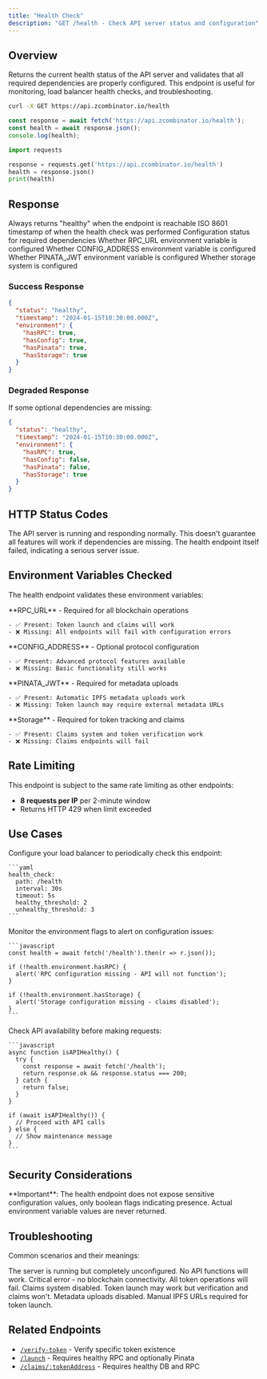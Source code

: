 ```yaml
---
title: "Health Check"
description: "GET /health - Check API server status and configuration"
---
```


## Overview

Returns the current health status of the API server and validates that all required dependencies are properly configured. This endpoint is useful for monitoring, load balancer health checks, and troubleshooting.

<CodeGroup>

```bash curl
curl -X GET https://api.zcombinator.io/health
```

```javascript fetch
const response = await fetch('https://api.zcombinator.io/health');
const health = await response.json();
console.log(health);
```

```python requests
import requests

response = requests.get('https://api.zcombinator.io/health')
health = response.json()
print(health)
```

</CodeGroup>

## Response

<ResponseField name="status" type="string">
  Always returns "healthy" when the endpoint is reachable
</ResponseField>

<ResponseField name="timestamp" type="string">
  ISO 8601 timestamp of when the health check was performed
</ResponseField>

<ResponseField name="environment" type="object">
  Configuration status for required dependencies
</ResponseField>

<ResponseField name="environment.hasRPC" type="boolean">
  Whether RPC_URL environment variable is configured
</ResponseField>

<ResponseField name="environment.hasConfig" type="boolean">
  Whether CONFIG_ADDRESS environment variable is configured
</ResponseField>

<ResponseField name="environment.hasPinata" type="boolean">
  Whether PINATA_JWT environment variable is configured
</ResponseField>

<ResponseField name="environment.hasStorage" type="boolean">
  Whether storage system is configured
</ResponseField>

### Success Response

```json
{
  "status": "healthy",
  "timestamp": "2024-01-15T10:30:00.000Z",
  "environment": {
    "hasRPC": true,
    "hasConfig": true,
    "hasPinata": true,
    "hasStorage": true
  }
}
```

### Degraded Response

If some optional dependencies are missing:

```json
{
  "status": "healthy",
  "timestamp": "2024-01-15T10:30:00.000Z",
  "environment": {
    "hasRPC": true,
    "hasConfig": false,
    "hasPinata": false,
    "hasStorage": true
  }
}
```

## HTTP Status Codes

<AccordionGroup>
  <Accordion title="200 - OK">
    The API server is running and responding normally. This doesn't guarantee all features will work if dependencies are missing.
  </Accordion>

  <Accordion title="500 - Server Error">
    The health endpoint itself failed, indicating a serious server issue.
  </Accordion>
</AccordionGroup>

## Environment Variables Checked

The health endpoint validates these environment variables:

<AccordionGroup>
  <Accordion title="hasRPC" icon="server">
    **RPC_URL** - Required for all blockchain operations

    - ✅ Present: Token launch and claims will work
    - ❌ Missing: All endpoints will fail with configuration errors
  </Accordion>

  <Accordion title="hasConfig" icon="gear">
    **CONFIG_ADDRESS** - Optional protocol configuration

    - ✅ Present: Advanced protocol features available
    - ❌ Missing: Basic functionality still works
  </Accordion>

  <Accordion title="hasPinata" icon="cloud">
    **PINATA_JWT** - Required for metadata uploads

    - ✅ Present: Automatic IPFS metadata uploads work
    - ❌ Missing: Token launch may require external metadata URLs
  </Accordion>

  <Accordion title="hasStorage" icon="box">
    **Storage** - Required for token tracking and claims

    - ✅ Present: Claims system and token verification work
    - ❌ Missing: Claims endpoints will fail
  </Accordion>
</AccordionGroup>

## Rate Limiting

This endpoint is subject to the same rate limiting as other endpoints:
- **8 requests per IP** per 2-minute window
- Returns HTTP 429 when limit exceeded

## Use Cases

<AccordionGroup>
  <Accordion title="Load Balancer Health Checks" icon="scale-balanced">
    Configure your load balancer to periodically check this endpoint:

    ```yaml
    health_check:
      path: /health
      interval: 30s
      timeout: 5s
      healthy_threshold: 2
      unhealthy_threshold: 3
    ```
  </Accordion>

  <Accordion title="Monitoring & Alerting" icon="bell">
    Monitor the environment flags to alert on configuration issues:

    ```javascript
    const health = await fetch('/health').then(r => r.json());

    if (!health.environment.hasRPC) {
      alert('RPC configuration missing - API will not function');
    }

    if (!health.environment.hasStorage) {
      alert('Storage configuration missing - claims disabled');
    }
    ```
  </Accordion>

  <Accordion title="Client-side Integration" icon="code">
    Check API availability before making requests:

    ```javascript
    async function isAPIHealthy() {
      try {
        const response = await fetch('/health');
        return response.ok && response.status === 200;
      } catch {
        return false;
      }
    }

    if (await isAPIHealthy()) {
      // Proceed with API calls
    } else {
      // Show maintenance message
    }
    ```
  </Accordion>
</AccordionGroup>

## Security Considerations

<Warning>
**Important**: The health endpoint does not expose sensitive configuration values, only boolean flags indicating presence. Actual environment variable values are never returned.
</Warning>

## Troubleshooting

Common scenarios and their meanings:

<AccordionGroup>
  <Accordion title="All environment flags false">
    The server is running but completely unconfigured. No API functions will work.
  </Accordion>

  <Accordion title="hasRPC: false">
    Critical error - no blockchain connectivity. All token operations will fail.
  </Accordion>

  <Accordion title="hasStorage: false">
    Claims system disabled. Token launch may work but verification and claims won't.
  </Accordion>

  <Accordion title="hasPinata: false">
    Metadata uploads disabled. Manual IPFS URLs required for token launch.
  </Accordion>
</AccordionGroup>

## Related Endpoints

- [`/verify-token`](/api-reference/utility/verify-token) - Verify specific token existence
- [`/launch`](/api-reference/launch/create) - Requires healthy RPC and optionally Pinata
- [`/claims/:tokenAddress`](/api-reference/claims/eligibility) - Requires healthy DB and RPC